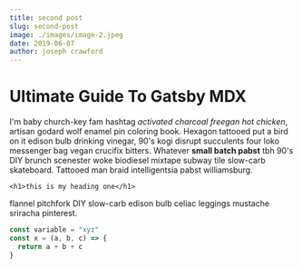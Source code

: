 ```yaml
---
title: second post
slug: second-post
image: ./images/image-2.jpeg
date: 2019-06-07
author: joseph crawford
---
```



# Ultimate Guide To Gatsby MDX

I'm baby church-key fam hashtag _activated charcoal freegan hot chicken_,
artisan godard wolf enamel pin coloring book. Hexagon tattooed put a bird on
it edison bulb drinking vinegar, 90's kogi disrupt succulents four loko
messenger bag vegan crucifix bitters. Whatever **small batch pabst** tbh 90's
DIY brunch scenester woke biodiesel mixtape subway tile slow-carb skateboard.
Tattooed man braid intelligentsia pabst williamsburg.

`<h1>this is my heading one</h1>`

flannel pitchfork DIY slow-carb edison bulb celiac leggings mustache sriracha pinterest.

<Counter />

<div className="code">

```javascript
const variable = "xyz"
const x = (a, b, c) => {
  return a + b + c
}
```

</div>
